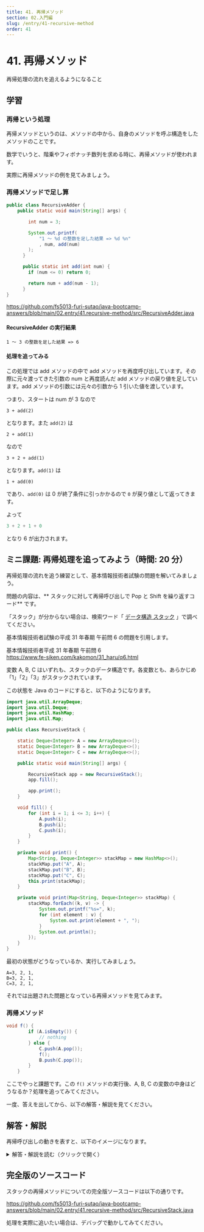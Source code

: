 ```yaml
---
title: 41. 再帰メソッド
section: 02.入門編
slug: /entry/41-recursive-method
order: 41
---
```


# 41. 再帰メソッド

<p class="goal">再帰処理の流れを追えるようになること</p>

## 学習

### 再帰という処理

再帰メソッドというのは、メソッドの中から、自身のメソッドを呼ぶ構造をしたメソッドのことです。

数学でいうと、階乗やフィボナッチ数列を求める時に、再帰メソッドが使われます。

実際に再帰メソッドの例を見てみましょう。

### 再帰メソッドで足し算

```java title=src/RecursiveAdder.java
public class RecursiveAdder {
    public static void main(String[] args) {

        int num = 3;

        System.out.printf(
            "1 ～ %d の整数を足した結果 => %d %n"
            , num, add(num)
        );
      }

      public static int add(int num) {
        if (num <= 0) return 0;

        return num + add(num - 1);
      }
}
```

https://github.com/fs5013-furi-sutao/java-bootcamp-answers/blob/main/02.entry/41.recursive-method/src/RecursiveAdder.java

#### RecursiveAdder の実行結果

```
1 ～ 3 の整数を足した結果 => 6
```

#### 処理を追ってみる

この処理では add メソッドの中で add メソッドを再度呼び出しています。その際に元々渡ってきた引数の num と再度読んだ add メソッドの戻り値を足しています。add メソッドの引数には元々の引数から 1 引いた値を渡しています。

つまり、スタートは num が 3 なので

```
3 + add(2)
```

となります。また `add(2)` は

```
2 + add(1)
```

なので

```
3 + 2 + add(1)
```

となります。`add(1)` は

```
1 + add(0)
```

であり、`add(0)` は 0 が終了条件に引っかかるので `0` が戻り値として返ってきます。

よって

```java
3 + 2 + 1 + 0
```

となり 6 が出力されます。

## ミニ課題: 再帰処理を追ってみよう（時間: 20 分）

再帰処理の流れを追う練習として、基本情報技術者試験の問題を解いてみましょう。

問題の内容は、** スタックに対して再帰呼び出しで Pop と Shift を繰り返すコード** です。

「スタック」が分からない場合は、検索ワード「 [データ構造 スタック](https://www.google.com/search?q=データ構造+スタック) 」で調べてください。

基本情報技術者試験の平成 31 年春期 午前問 6 の問題を引用します。

基本情報技術者平成 31 年春期 午前問 6  
https://www.fe-siken.com/kakomon/31_haru/q6.html

変数 A, B, C はいずれも、スタックのデータ構造です。各変数とも、あらかじめ「1」「2」「3」がスタックされています。

この状態を Java のコードにすると、以下のようになります。

```java title=src/RecursiveStack.java
import java.util.ArrayDeque;
import java.util.Deque;
import java.util.HashMap;
import java.util.Map;

public class RecursiveStack {

    static Deque<Integer> A = new ArrayDeque<>();
    static Deque<Integer> B = new ArrayDeque<>();
    static Deque<Integer> C = new ArrayDeque<>();

    public static void main(String[] args) {

        RecursiveStack app = new RecursiveStack();
        app.fill();

        app.print();
    }

    void fill() {
        for (int i = 1; i <= 3; i++) {
            A.push(i);
            B.push(i);
            C.push(i);
        }
    }

    private void print() {
        Map<String, Deque<Integer>> stackMap = new HashMap<>();
        stackMap.put("A", A);
        stackMap.put("B", B);
        stackMap.put("C", C);
        this.print(stackMap);
    }

    private void print(Map<String, Deque<Integer>> stackMap) {
        stackMap.forEach((k, v) -> {
            System.out.printf("%s=", k);
            for (int element : v) {
                System.out.print(element + ", ");
            }
            System.out.println();
        });
    }
}
```

最初の状態がどうなっているか、実行してみましょう。

```
A=3, 2, 1,
B=3, 2, 1,
C=3, 2, 1,
```

それでは出題された問題となっている再帰メソッドを見てみます。

### 再帰メソッド

```java
void f() {
        if (A.isEmpty()) {
            // nothing
        } else {
            C.push(A.pop());
            f();
            B.push(C.pop());
        }
    }
```

ここでやっと課題です。この `f()` メソッドの実行後、A, B, C の変数の中身はどうなるか？処理を追ってみてください。

一度、答えを出してから、以下の解答・解説を見てください。

## 解答・解説

再帰呼び出しの動きを表すと、以下のイメージになります。

<details>
<summary>解答・解説を読む（クリックで開く）</summary>


![](./images/stack_pop_push_flow.png)

</details>


## 完全版のソースコード

スタックの再帰メソッドについての完全版ソースコードは以下の通りです。

https://github.com/fs5013-furi-sutao/java-bootcamp-answers/blob/main/02.entry/41.recursive-method/src/RecursiveStack.java

処理を実際に追いたい場合は、デバッグで動かしてみてください。
